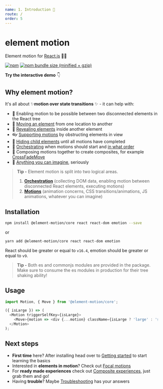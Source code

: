 ```yaml
---
name: 1. Introduction 📖
route: /
order: 5
---
```



# element motion

Element motion for [React.js](https://reactjs.org/) 💨✨

[![npm](https://img.shields.io/npm/v/@element-motion/core.svg)](https://www.npmjs.com/package/@element-motion/core) [![npm bundle size (minified + gzip)](https://badgen.net/bundlephobia/minzip/@element-motion/core)](https://bundlephobia.com/result?p=@element-motion/core)

**Try the interactive demo** 👇

<EmailChain />

## Why element motion?

It's all about ✨**motion over state transitions** ✨ - it can help with:

- 📴 Enabling motion to be possible between two disconnected elements in the React tree
- 🚚 [Moving an element](/move) from one location to another
- 💨 [Revealing elements](/focal-reveal-move) inside another element
- 👓 [Supporting motions](/supporting-motions) by obstructing elements in view
- 🤫 [Hiding child elements](/advanced-usage#delay-showing-content-until-all-motions-have-finished) until all motions have completed
- 🔢 [Orchestrating](/advanced-usage#wait-for-the-previous-motion-to-finish-before-starting-the-next) when motions should start and [in what order](/advanced-usage#controlling-in-what-order-motions-should-execute)
- 📝 Composing motions together to create composites, for example [CrossFadeMove](/cross-fade-move)
- 🤯 [Anything you can imagine](/custom-motions), seriously

> **Tip -** Element motion is split into two logical areas.
>
> 1. [**Orchestration**](/motion) (collecting DOM data, enabling motion between disconnected React elements, executing motions)
> 2. [**Motions**](/focal-motions) (animation concerns, CSS transitions/animations, JS animations, whatever you can imagine)

## Installation

```bash
npm install @element-motion/core react react-dom emotion --save
```

or

```bash
yarn add @element-motion/core react react-dom emotion
```

React should be greater or equal to `v16.4`, emotion should be greater or equal to `v9`.

> **Tip -** Both es and commonjs modules are provided in the package.
> Make sure to consume the es modules in production for their tree shaking ability!

## Usage

```js
import Motion, { Move } from '@element-motion/core';

({ isLarge }) => (
  <Motion triggerSelfKey={isLarge}>
    <Move>{motion => <div {...motion} className={isLarge ? 'large' : 'small'} />}</Move>
  </Motion>
);
```

## Next steps

- **First time** here? After installing head over to [Getting started](/getting-started) to start learning the basics
- Interested in **elements in motion**? Check out [Focal motions](/focal-motions)
- For **ready made experiences** check out [Composite experiences](/composite-experiences), just grab them and go!
- Having **trouble**? Maybe [Troubleshooting](/troubleshooting) has your answers
